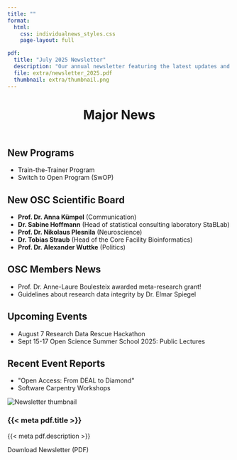```yaml
---
title: ""
format: 
  html:
    css: individualnews_styles.css
    page-layout: full

pdf:
  title: "July 2025 Newsletter"
  description: "Our annual newsletter featuring the latest updates and achievements."
  file: extra/newsletter_2025.pdf
  thumbnail: extra/thumbnail.png
---
```


<link rel="stylesheet" href="https://cdnjs.cloudflare.com/ajax/libs/font-awesome/6.4.2/css/all.min.css">
<link rel="stylesheet" href="https://cdn.jsdelivr.net/npm/bootstrap-icons@1.11.0/font/bootstrap-icons.css">

```{=html}
<div class="newsletter-container">
  <header class="newsletter-header">
    <h1><i class="fa-solid fa-newspaper"></i> Major News</h1>
  </header>

  <div class="content-grid">
    <section class="news-section">
      <h2><i class="fa-solid fa-circle-plus"></i> New Programs</h2>
      <ul class="news-list">
        <li>Train-the-Trainer Program</li>
        <li>Switch to Open Program (SwOP)</li>
      </ul>
    </section>

    <section class="news-section">
      <h2><i class="fa-solid fa-users"></i> New OSC Scientific Board</h2>
      <ul class="board-list">
        <li><strong>Prof. Dr. Anna Kümpel</strong> (Communication)</li>
        <li><strong>Dr. Sabine Hoffmann</strong> (Head of statistical consulting laboratory StaBLab)</li>
        <li><strong>Prof. Dr. Nikolaus Plesnila</strong> (Neuroscience)</li>
        <li><strong>Dr. Tobias Straub</strong> (Head of the Core Facility Bioinformatics)</li>
        <li><strong>Prof. Dr. Alexander Wuttke</strong> (Politics)</li>
      </ul>
    </section>

    <section class="news-section">
      <h2><i class="fa-solid fa-trophy"></i> OSC Members News</h2>
      <ul class="news-list">
        <li>Prof. Dr. Anne-Laure Boulesteix awarded meta-research grant!</li>
        <li>Guidelines about research data integrity by Dr. Elmar Spiegel</li>
      </ul>
    </section>

    <section class="news-section">
      <h2><i class="fa-solid fa-calendar-days"></i> Upcoming Events</h2>
      <ul class="events-list">
        <li><span class="event-date">August 7</span> Research Data Rescue Hackathon</li>
        <li><span class="event-date">Sept 15-17</span> Open Science Summer School 2025: Public Lectures</li>
      </ul>
    </section>

    <section class="news-section">
      <h2><i class="fa-solid fa-clock-rotate-left"></i> Recent Event Reports</h2>
      <ul class="news-list">
        <li>"Open Access: From DEAL to Diamond"</li>
        <li>Software Carpentry Workshops</li>
      </ul>
    </section>
  </div>

  <div class="download-section">
    <div class="card card-news">
      <a href="{{< meta pdf.file >}}" class="stretched-link" aria-label="Download {{< meta pdf.title >}}"></a>
      <div class="card-body">
        <img src="{{< meta pdf.thumbnail >}}" class="card-thumbnail" alt="Newsletter thumbnail">
        <h3 class="card-title">{{< meta pdf.title >}}</h3>
        <p class="card-text">{{< meta pdf.description >}}</p>
      </div>
      <div class="card-footer">
        <span class="btn-primary">
          <i class="bi bi-download me-2"></i>Download Newsletter (PDF)
        </span>
      </div>
    </div>
  </div>
</div>
```